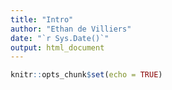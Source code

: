 ```yaml
---
title: "Intro"
author: "Ethan de Villiers"
date: "`r Sys.Date()`"
output: html_document
---
```


```r
knitr::opts_chunk$set(echo = TRUE)
```

``` r


```